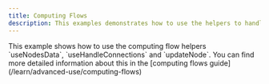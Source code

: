 ```yaml
---
title: Computing Flows
description: This examples demonstrates how to use the helpers to handle data flow
---
```



<ExampleLayout>
This example shows how to use the computing flow helpers `useNodesData`, `useHandleConnections` and `updateNode`. You can find more detailed information about this in the [computing flows guide](/learn/advanced-use/computing-flows)

<RemoteCodeViewer
  route="examples/interaction/computing-flows"
  framework="react"
/>

</ExampleLayout>
